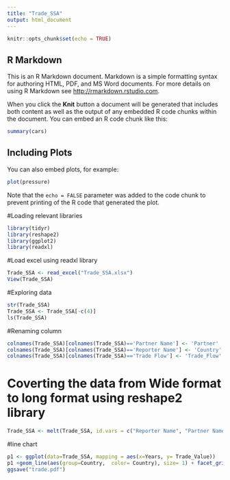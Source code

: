 ```yaml
---
title: "Trade_SSA"
output: html_document
---
```


```r
knitr::opts_chunk$set(echo = TRUE)
```

## R Markdown

This is an R Markdown document. Markdown is a simple formatting syntax for authoring HTML, PDF, and MS Word documents. For more details on using R Markdown see <http://rmarkdown.rstudio.com>.

When you click the **Knit** button a document will be generated that includes both content as well as the output of any embedded R code chunks within the document. You can embed an R code chunk like this:

```r
summary(cars)
```

## Including Plots

You can also embed plots, for example:

```r
plot(pressure)
```

Note that the `echo = FALSE` parameter was added to the code chunk to prevent printing of the R code that generated the plot.

#Loading relevant libraries
```r
library(tidyr)
library(reshape2)
library(ggplot2)
library(readxl)
```


#Load excel using readxl library
```r
Trade_SSA <- read_excel("Trade_SSA.xlsx")
View(Trade_SSA)
```


#Exploring data
```r
str(Trade_SSA)
Trade_SSA <- Trade_SSA[-c(4)]
ls(Trade_SSA)
```

#Renaming column
```r
colnames(Trade_SSA)[colnames(Trade_SSA)=='Partner Name'] <- 'Partner'
colnames(Trade_SSA)[colnames(Trade_SSA)=='Reporter Name'] <- 'Country'
colnames(Trade_SSA)[colnames(Trade_SSA)=='Trade Flow'] <- 'Trade_Flow'
```



# Coverting the data from Wide format to long format using reshape2 library
```r
Trade_SSA <- melt(Trade_SSA, id.vars = c("Reporter Name", "Partner Name", "Trade Flow", "Indicator"), measure.vars = c("1992", "1993","1994", "1995", "1996", "1997", "1998", "1999", "2000", "2001", "2002", "2003", "2004", "2005", "2006", "2007", "2008", "2009", "2010", "2011", "2012", "2013", "2014", "2015", "2016"), variable.name = "Years", value.name = "Trade_Value")
```


#line chart
```r
p1 <- ggplot(data=Trade_SSA, mapping = aes(x=Years, y= Trade_Value))
p1 +geom_line(aes(group=Country,  color= Country), size= 1) + facet_grid(~ Trade_Flow) + theme(axis.text.x=element_text(angle=-55, hjust=0), legend.position = "top")
ggsave("trade.pdf")
```



